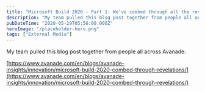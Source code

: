 ```yaml
---
title: "Microsoft Build 2020 - Part 1: We’ve combed through all the revelations"
description: "My team pulled this blog post together from people all across Avanade:  https://www.avanade"
pubDateTime: "2020-05-29T05:56:00.000Z"
heroImage: "/placeholder-hero.png"
tags: ["External Media"]
---
```


My team pulled this blog post together from people all across Avanade:

[https://www.avanade.com/en/blogs/avanade-insights/innovation/microsoft-build-2020-combed-through-revelations/](https://www.avanade.com/en/blogs/avanade-insights/innovation/microsoft-build-2020-combed-through-revelations/)
